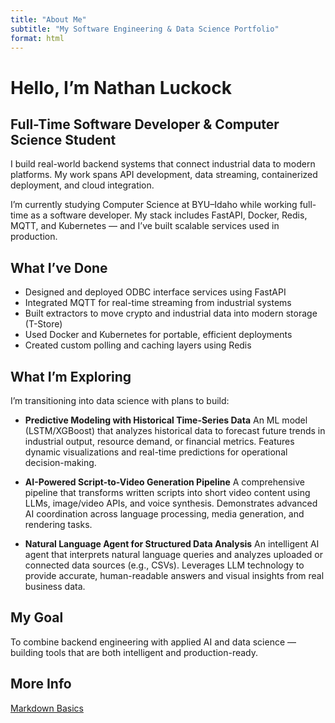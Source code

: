 ```yaml
---
title: "About Me"
subtitle: "My Software Engineering & Data Science Portfolio"
format: html
---
```


# Hello, I'm Nathan Luckock

## Full-Time Software Developer & Computer Science Student

I build real-world backend systems that connect industrial data to modern platforms. My work spans API development, data streaming, containerized deployment, and cloud integration.

I’m currently studying Computer Science at BYU–Idaho while working full-time as a software developer. My stack includes FastAPI, Docker, Redis, MQTT, and Kubernetes — and I’ve built scalable services used in production.

## What I’ve Done

- Designed and deployed ODBC interface services using FastAPI  
- Integrated MQTT for real-time streaming from industrial systems  
- Built extractors to move crypto and industrial data into modern storage (T-Store)  
- Used Docker and Kubernetes for portable, efficient deployments  
- Created custom polling and caching layers using Redis

## What I'm Exploring

I’m transitioning into data science with plans to build:

- **Predictive Modeling with Historical Time-Series Data** An ML model (LSTM/XGBoost) that analyzes historical data to forecast future trends in industrial output, resource demand, or financial metrics. Features dynamic visualizations and real-time predictions for operational decision-making.

  
- **AI-Powered Script-to-Video Generation Pipeline** A comprehensive pipeline that transforms written scripts into short video content using LLMs, image/video APIs, and voice synthesis. Demonstrates advanced AI coordination across language processing, media generation, and rendering tasks.

  
- **Natural Language Agent for Structured Data Analysis** An intelligent AI agent that interprets natural language queries and analyzes uploaded or connected data sources (e.g., CSVs). Leverages LLM technology to provide accurate, human-readable answers and visual insights from real business data.
 
## My Goal

To combine backend engineering with applied AI and data science — building tools that are both intelligent and production-ready.

## More Info

[Markdown Basics](https://quarto.org/docs/authoring/markdown-basics.html#links-images)

